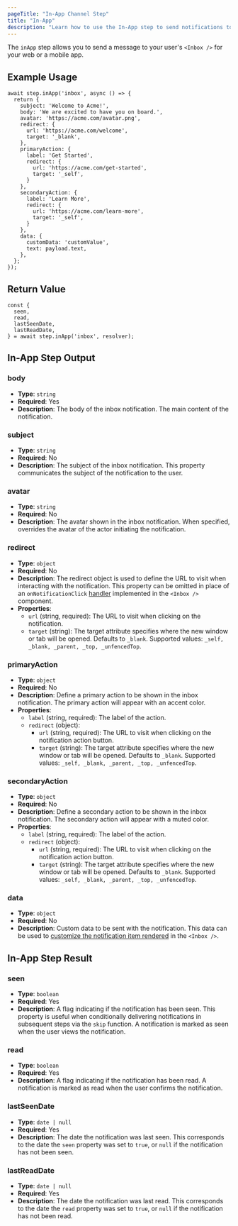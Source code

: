 ```yaml
---
pageTitle: "In-App Channel Step"
title: "In-App"
description: "Learn how to use the In-App step to send notifications to your web or mobile app's inbox"
---
```


The `inApp` step allows you to send a message to your user's `<Inbox />` for your web or a mobile app.

## Example Usage

```tsx
await step.inApp('inbox', async () => {
  return {
    subject: 'Welcome to Acme!',
    body: 'We are excited to have you on board.',
    avatar: 'https://acme.com/avatar.png',
    redirect: {
      url: 'https://acme.com/welcome',
      target: '_blank',
    },
    primaryAction: {
      label: 'Get Started',
      redirect: {
        url: 'https://acme.com/get-started',
        target: '_self',
      }
    },
    secondaryAction: {
      label: 'Learn More',
      redirect: {
        url: 'https://acme.com/learn-more',
        target: '_self',
      }
    },
    data: {
      customData: 'customValue',
      text: payload.text,
    },
  };
});
```

## Return Value

```tsx
const {
  seen,
  read,
  lastSeenDate,
  lastReadDate,
} = await step.inApp('inbox', resolver);
```

## In-App Step Output

### body
- **Type**: `string`
- **Required**: Yes
- **Description**: The body of the inbox notification. The main content of the notification.

### subject
- **Type**: `string`
- **Required**: No
- **Description**: The subject of the inbox notification. This property communicates the subject of the notification to the user.

### avatar
- **Type**: `string`
- **Required**: No
- **Description**: The avatar shown in the inbox notification. When specified, overrides the avatar of the actor initiating the notification.

### redirect
- **Type**: `object`
- **Required**: No
- **Description**: The redirect object is used to define the URL to visit when interacting with the notification. This property can be omitted in place of an `onNotificationClick` [handler](/docs/inbox/react/components#handle-notification-click) implemented in the `<Inbox />` component.
- **Properties**:
  - `url` (string, required): The URL to visit when clicking on the notification.
  - `target` (string): The target attribute specifies where the new window or tab will be opened. Defaults to `_blank`. Supported values: `_self, _blank, _parent, _top, _unfencedTop`.

### primaryAction
- **Type**: `object`
- **Required**: No
- **Description**: Define a primary action to be shown in the inbox notification. The primary action will appear with an accent color.
- **Properties**:
  - `label` (string, required): The label of the action.
  - `redirect` (object):
    - `url` (string, required): The URL to visit when clicking on the notification action button.
    - `target` (string): The target attribute specifies where the new window or tab will be opened. Defaults to `_blank`. Supported values: `_self, _blank, _parent, _top, _unfencedTop`.

### secondaryAction
- **Type**: `object`
- **Required**: No
- **Description**: Define a secondary action to be shown in the inbox notification. The secondary action will appear with a muted color.
- **Properties**:
  - `label` (string, required): The label of the action.
  - `redirect` (object):
    - `url` (string, required): The URL to visit when clicking on the notification action button.
    - `target` (string): The target attribute specifies where the new window or tab will be opened. Defaults to `_blank`. Supported values: `_self, _blank, _parent, _top, _unfencedTop`.

### data
- **Type**: `object`
- **Required**: No
- **Description**: Custom data to be sent with the notification. This data can be used to [customize the notification item rendered](/docs/inbox/react/components#custom-notification-item) in the `<Inbox />`.

## In-App Step Result

### seen
- **Type**: `boolean`
- **Required**: Yes
- **Description**: A flag indicating if the notification has been seen. This property is useful when conditionally delivering notifications in subsequent steps via the `skip` function. A notification is marked as seen when the user views the notification.

### read
- **Type**: `boolean`
- **Required**: Yes
- **Description**: A flag indicating if the notification has been read. A notification is marked as read when the user confirms the notification.

### lastSeenDate
- **Type**: `date | null`
- **Required**: Yes
- **Description**: The date the notification was last seen. This corresponds to the date the `seen` property was set to `true`, or `null` if the notification has not been seen.

### lastReadDate
- **Type**: `date | null`
- **Required**: Yes
- **Description**: The date the notification was last read. This corresponds to the date the `read` property was set to `true`, or `null` if the notification has not been read.
